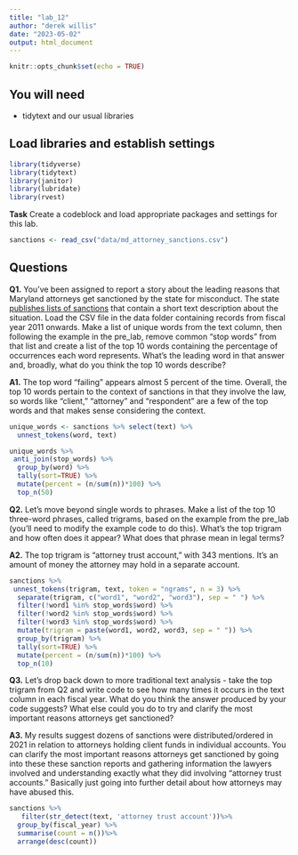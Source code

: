 ```yaml
---
title: "lab_12"
author: "derek willis"
date: "2023-05-02"
output: html_document
---
```


```r
knitr::opts_chunk$set(echo = TRUE)
```

## You will need

* tidytext and our usual libraries

## Load libraries and establish settings

```r
library(tidyverse)
library(tidytext)
library(janitor)
library(lubridate)
library(rvest)
```

**Task** Create a codeblock and load appropriate packages and settings for this lab.

```r
sanctions <- read_csv("data/md_attorney_sanctions.csv")
```

## Questions

**Q1.** You've been assigned to report a story about the leading reasons that Maryland attorneys get sanctioned by the state for misconduct. The state [publishes lists of sanctions](https://www.courts.state.md.us/attygrievance/sanctions) that contain a short text description about the situation. Load the CSV file in the data folder containing records from fiscal year 2011 onwards. Make a list of unique words from the text column, then following the example in the pre_lab, remove common "stop words" from that list and create a list of the top 10 words containing the percentage of occurrences each word represents. What's the leading word in that answer and, broadly, what do you think the top 10 words describe?

**A1.** The top word "failing" appears almost 5 percent of the time. Overall, the top 10 words pertain to the context of sanctions in that they involve the law, so words like "client," "attorney" and "respondent" are a few of the top words and that makes sense considering the context. 

```r
unique_words <- sanctions %>% select(text) %>%
  unnest_tokens(word, text)
```

```r
unique_words %>%
 anti_join(stop_words) %>%
  group_by(word) %>%
  tally(sort=TRUE) %>%
  mutate(percent = (n/sum(n))*100) %>%
  top_n(50)
```

**Q2.** Let's move beyond single words to phrases. Make a list of the top 10 three-word phrases, called trigrams, based on the example from the pre_lab (you'll need to modify the example code to do this). What's the top trigram and how often does it appear? What does that phrase mean in legal terms?

**A2.** The top trigram is "attorney trust account," with 343 mentions. It's an amount of money the attorney may hold in a separate account.

```r

sanctions %>%
 unnest_tokens(trigram, text, token = "ngrams", n = 3) %>%
  separate(trigram, c("word1", "word2", "word3"), sep = " ") %>%
  filter(!word1 %in% stop_words$word) %>%
  filter(!word2 %in% stop_words$word) %>%
  filter(!word3 %in% stop_words$word) %>%
  mutate(trigram = paste(word1, word2, word3, sep = " ")) %>%
  group_by(trigram) %>%
  tally(sort=TRUE) %>%
  mutate(percent = (n/sum(n))*100) %>%
  top_n(10)
```

**Q3.** Let's drop back down to more traditional text analysis - take the top trigram from Q2 and write code to see how many times it occurs in the text column in each fiscal year. What do you think the answer produced by your code suggests? What else could you do to try and clarify the most important reasons attorneys get sanctioned?

**A3.** My results suggest dozens of sanctions were distributed/ordered in 2021 in relation to attorneys holding client funds in individual accounts. You can clarify the most important reasons attorneys get sanctioned by going into these these sanction reports and gathering information the lawyers involved and understanding exactly what they did involving "attorney trust accounts." Basically just going into further detail about how attorneys may have abused this.

```r
sanctions %>%
   filter(str_detect(text, 'attorney trust account'))%>%
  group_by(fiscal_year) %>%
  summarise(count = n())%>%
  arrange(desc(count))

```